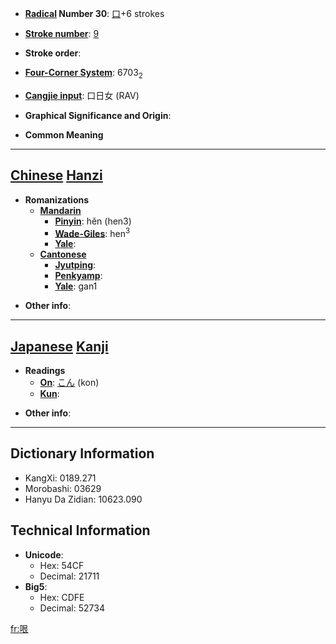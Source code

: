 * '''[[Wiktionary:Chinese radical index| Radical]] Number 30''': [[Wiktionary:Chinese radical index 口|口]]+6 strokes

* '''[[Wiktionary:Chinese total strokes index|Stroke number]]''': [[Wiktionary:Chinese total strokes index 9|9]]

* '''Stroke order''': 

* '''[[Wiktionary:Chinese four corner index|Four-Corner System]]''': 6703<sub>2</sub>

* '''[[Wiktionary:Chinese Cangjie index|Cangjie input]]''': 口日女 (RAV)

* '''Graphical Significance and Origin''': 

* '''Common Meaning'''

----

== [[Chinese]] [[Hanzi]] ==

* '''Romanizations'''
** '''[[Mandarin]]'''
*** '''[[Pinyin]]''': hěn (hen3)
*** '''[[Wade-Giles]]''': hen<sup>3</sup>
*** '''[[Yale]]''': 
** '''[[Cantonese]]'''
*** '''[[Jyutping]]''':
*** '''[[Penkyamp]]''': 
*** '''[[Yale]]''': gan1

* '''Other info''': 

----

== [[Japanese]] [[Kanji]] ==

* '''Readings'''
** '''[[On]]''': [[こん]] (kon)
** '''[[Kun]]''': 

* '''Other info''':  

----

== Dictionary Information ==

* KangXi: 0189.271
* Morobashi: 03629
* Hanyu Da Zidian: 10623.090

== Technical Information ==

* '''Unicode''':
** Hex: 54CF
** Decimal: 21711
* '''Big5''':
** Hex: CDFE
** Decimal: 52734

[[fr:哏]]